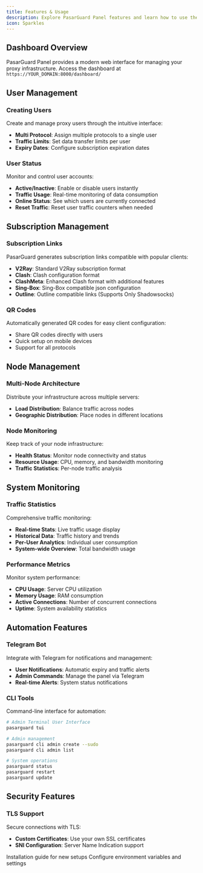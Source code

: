 ```yaml
---
title: Features & Usage
description: Explore PasarGuard Panel features and learn how to use them
icon: Sparkles
---
```


## Dashboard Overview

PasarGuard Panel provides a modern web interface for managing your proxy infrastructure. Access the dashboard at `https://YOUR_DOMAIN:8000/dashboard/`

## User Management

### Creating Users

Create and manage proxy users through the intuitive interface:

- **Multi Protocol**: Assign multiple protocols to a single user
- **Traffic Limits**: Set data transfer limits per user
- **Expiry Dates**: Configure subscription expiration dates

### User Status

Monitor and control user accounts:

- **Active/Inactive**: Enable or disable users instantly
- **Traffic Usage**: Real-time monitoring of data consumption
- **Online Status**: See which users are currently connected
- **Reset Traffic**: Reset user traffic counters when needed

## Subscription Management

### Subscription Links

PasarGuard generates subscription links compatible with popular clients:

- **V2Ray**: Standard V2Ray subscription format
- **Clash**: Clash configuration format
- **ClashMeta**: Enhanced Clash format with additional features
- **Sing-Box**: Sing-Box compatible json configuration
- **Outline**: Outline compatible links (Supports Only Shadowsocks)

### QR Codes

Automatically generated QR codes for easy client configuration:

- Share QR codes directly with users
- Quick setup on mobile devices
- Support for all protocols

## Node Management

### Multi-Node Architecture

Distribute your infrastructure across multiple servers:

- **Load Distribution**: Balance traffic across nodes
- **Geographic Distribution**: Place nodes in different locations

### Node Monitoring

Keep track of your node infrastructure:

- **Health Status**: Monitor node connectivity and status
- **Resource Usage**: CPU, memory, and bandwidth monitoring
- **Traffic Statistics**: Per-node traffic analysis

## System Monitoring

### Traffic Statistics

Comprehensive traffic monitoring:

- **Real-time Stats**: Live traffic usage display
- **Historical Data**: Traffic history and trends
- **Per-User Analytics**: Individual user consumption
- **System-wide Overview**: Total bandwidth usage

### Performance Metrics

Monitor system performance:

- **CPU Usage**: Server CPU utilization
- **Memory Usage**: RAM consumption
- **Active Connections**: Number of concurrent connections
- **Uptime**: System availability statistics

## Automation Features

### Telegram Bot

Integrate with Telegram for notifications and management:

- **User Notifications**: Automatic expiry and traffic alerts
- **Admin Commands**: Manage the panel via Telegram
- **Real-time Alerts**: System status notifications

### CLI Tools

Command-line interface for automation:

```bash
# Admin Terminal User Interface
pasarguard tui

# Admin management
pasarguard cli admin create --sudo
pasarguard cli admin list

# System operations
pasarguard status
pasarguard restart
pasarguard update
```

## Security Features

### TLS Support

Secure connections with TLS:

- **Custom Certificates**: Use your own SSL certificates
- **SNI Configuration**: Server Name Indication support

<Cards>
  <Card title="Installation" href="/panel/installation">
    Installation guide for new setups
  </Card>

  <Card title="Configuration" href="/panel/configuration">
    Configure environment variables and settings
  </Card>
</Cards>
